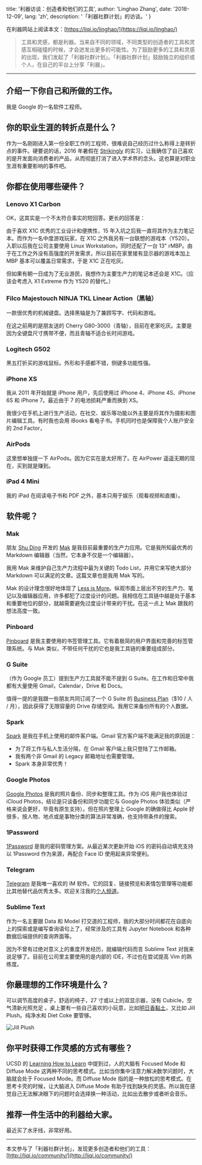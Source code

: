 
  title: '利器访谈：创造者和他们的工具',
  author: 'Linghao Zhang',
  date: '2018-12-09',
  lang: 'zh',
  description: '「利器社群计划」的访谈。'
}


<!-- content start here -->

在利器网站上阅读本文：[https://liqi.io/linghao/](https://liqi.io/linghao/)

>工具和灵感，都是利器。当来自不同的领域，不同类型的创造者的工具和灵感互相碰撞的时候，才会迸发出更多的可能性。为了鼓励更多的工具和灵感的出现，我们发起了「利器社群计划」。「利器社群计划」鼓励独立的组织或个人，在自己的平台上分享「利器」。

---

## 介绍一下你自己和所做的工作。

我是 Google 的一名软件工程师。

## 你的职业生涯的转折点是什么？

作为一名刚刚进入第一份全职工作的工程师，很难说自己经历过什么称得上是转折点的事件。硬要说的话，2016 年暑假在 [Strikingly](https://www.strikingly.com/) 的实习，让我确信了自己喜欢的是开发面向消费者的产品，从而彻底打消了进入学术界的念头。这也算是对职业生涯有重要影响的事件吧。

## 你都在使用哪些硬件？

### Lenovo X1 Carbon

OK，这其实是一个不太符合事实的短回答。更长的回答是：

由于喜欢 X1C 优秀的工业设计和便携性，15 年入坑之后我一直将其作为主力笔记本。而作为一名中度游戏玩家，在 X1C 之外我另有一台联想的游戏本（Y520）。入职以后我在公司主要使用 Linux Workstation，同时还配了一台 13" rMBP。由于在工作之外没有高强度的开发需求，所以目前在家里接有显示器的游戏本加上 MBP 基本可以覆盖日常需求，于是 X1C 正在吃灰。

但如果有朝一日成为了无业游民，我想作为主要生产力的笔记本还会是 X1C。（应该会考虑入 X1 Extreme 作为 Y520 的替代。）

### Filco Majestouch NINJA TKL Linear Action（黑轴）

一款很优秀的机械键盘。选择黑轴是为了兼顾写字、代码和游戏。

在这之前用的是朋友送的 Cherry G80-3000（青轴），目前在老家吃灰。主要是因为全键盘尺寸携带不便，而且青轴不适合长时间游戏。

### Logitech G502

黑五打折买的游戏鼠标。外形和手感都不错，侧键多功能性强。

### iPhone XS

我从 2011 年开始就是 iPhone 用户，先后使用过 iPhone 4、iPhone 4S、iPhone 6S 和 iPhone 7。最近由于 7 的电池损耗严重而换到 XS。

我很少在手机上进行生产活动，在社交、娱乐等功能以外主要是将其作为摄影和图片编辑工具。有时我也会用 iBooks 看电子书。手机同时也是保障我个人账户安全的 2nd Factor，

### AirPods

这里想单独提一下 AirPods。因为它实在是太好用了。在 AirPower 遥遥无期的现在，买到就是赚到。

### iPad 4 Mini

我的 iPad 在阅读电子书和 PDF 之外，基本只用于娱乐（观看视频和直播）。

## 软件呢？

### Mak

朋友 [Shu Ding](https://shud.in/) 开发的 [Mak](https://inns.studio/mak/) 是我目前最重要的生产力应用。它是我所知最优秀的 Markdown 编辑器（当然，它本身不仅是一个编辑器）。

我用 Mak 来维护自己生产力流程中最为关键的 Todo List，并用它来写绝大部分 Markdown 可以满足的文章。这篇文章也是我用 Mak 写的。

Mak 的设计理念很好地体现了 [Less is More](https://en.wikipedia.org/wiki/Minimalism_%28computing%29)。纵观市面上层出不穷的生产力、笔记以及编辑器应用，许多都犯了过度设计的问题。我相信在工具链中越是处于基本和重要地位的部分，就越需要避免过度设计带来的干扰。在这一点上 Mak 跟我的想法高度一致。

### Pinboard

[Pinboard](https://pinboard.in) 是我主要使用的书签管理工具。它有着极简的用户界面和完善的标签管理系统。与 Mak 类似，不带任何干扰的它也是我工具链的重要组成部分。

### G Suite

（作为 Google 员工）提到生产力工具就不能不提到 G Suite。在工作和日常中我都有大量使用 Gmail，Calendar，Drive 和 Docs。

值得一提的是我跟一些朋友共同订阅了一个 G Suite 的 [Business Plan](https://gsuite.google.com/pricing.html)（$10 / 人 / 月），因此获得了无限容量的 Drive 存储空间。我用它来备份所有的个人数据。

### Spark

[Spark](https://sparkmailapp.com/) 是我在手机上使用的邮件客户端。Gmail 官方客户端不能满足我的原因是：

- 为了将工作与私人生活分隔，在 Gmail 客户端上我只登陆了工作邮箱。
- 我有两个非 Gmail 的 Legacy 邮箱地址也需要管理。
- Spark 本身非常优秀！

### Google Photos

[Google Photos](https://photos.google.com/) 是我的照片备份、同步和整理工具。作为 iOS 用户我也体验过 iCloud Photos，结论是只谈备份和同步功能它与 Google Photos 体验类似（严格来说会更好，毕竟有原生支持）。但在照片整理上 Google 的确做得比 Apple 好很多，按人物、地点或是事物分类的算法非常准确，也支持带条件的搜索。

### 1Password

[1Password](https://1password.com/) 是我的密码管理方案。从最近某次更新开始 iOS 的密码自动填充支持以 1Password 作为来源，再配合 Face ID 使用起来异常便利。

### Telegram

[Telegram](https://telegram.org/) 是我唯一喜欢的 IM 软件。它的回复、链接预览和表情包管理等功能都比其他替代品优秀太多。欢迎关注我的[个人频道](https://t.me/LinghaoCh)。

### Sublime Text 

作为一名主要跟 Data 和 Model 打交道的工程师，我的大部分时间都花在自底向上的探索或是编写查询语句上了，经常涉及的工具有 Jupyter Notebook 和各种数据后端提供的查询界面等。

因为不曾有过绝对意义上的重度开发经历，就编辑代码而言 Sublime Text 对我来说足够了。目前在公司里主要使用的是内部的 IDE，不过也在尝试提高 Vim 的熟练度。

## 你最理想的工作环境是什么？

可以调节高度的桌子，舒适的椅子，27 寸或以上的双显示器，没有 Cubicle，空气清新光照充足 。桌上要有一些自己喜欢的小玩意，比如[明日香黏土](https://www.evastore.jp/products/detail/9061)，又比如 Jill Plush。纯净水和 Diet Coke 要管够。

![Jill Plush](https://cdn.linghao.now.sh/assets/liqi-jill-plush.jpg)

## 你平时获得工作灵感的方式有哪些？

UCSD 的 [Learning How to Learn](https://www.coursera.org/learn/learning-how-to-learn) 中提到过，人的大脑有 Focused Mode 和 Diffuse Mode 这两种不同的思考模式。比如当你集中注意力解决数学问题时，大脑就会处于 Focused Mode。而 Diffuse Mode 指的是一种放松的思考模式。在思考卡壳的时候，让大脑进入 Diffuse Mode 有助于找到缺失的灵感。所以我在感觉自己无法解决眼下的问题时会选择换一种活动，比如出去散步或者听会音乐。

## 推荐一件生活中的利器给大家。

最近买了水牙线，非常好用。

---

本文参与了「利器社群计划」，发现更多创造者和他们的工具：[http://liqi.io/community/](http://liqi.io/community/)